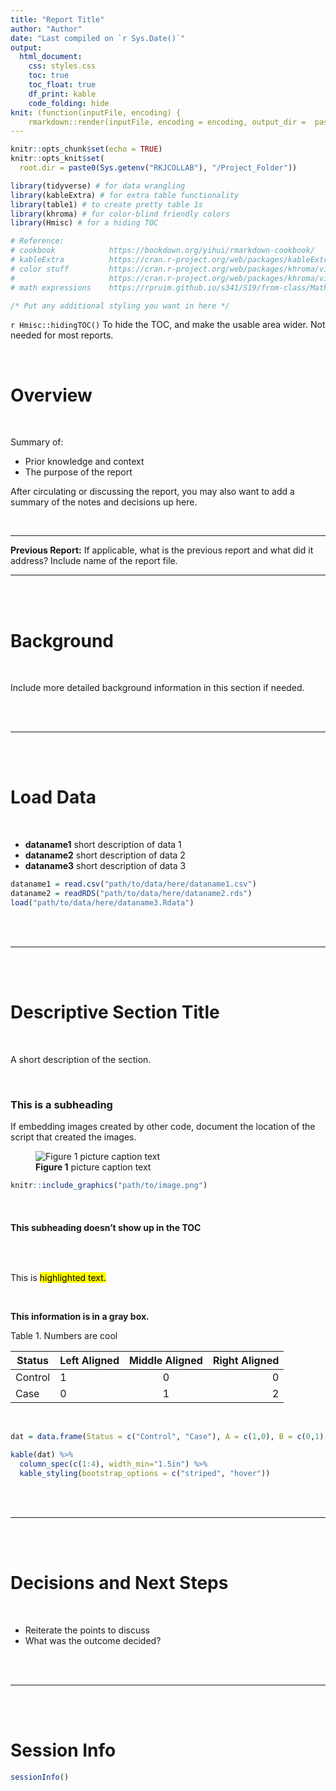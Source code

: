 ---
title: "Report Title"
author: "Author"
date: "Last compiled on `r Sys.Date()`"
output: 
  html_document:
    css: styles.css
    toc: true
    toc_float: true
    df_print: kable
    code_folding: hide
knit: (function(inputFile, encoding) {
    rmarkdown::render(inputFile, encoding = encoding, output_dir =  paste0(Sys.getenv("RKJCOLLAB"), "/Project_Folder/reports")) })
---

```{r setup, include=FALSE}
knitr::opts_chunk$set(echo = TRUE)
knitr::opts_knit$set(
  root.dir = paste0(Sys.getenv("RKJCOLLAB"), "/Project_Folder"))

library(tidyverse) # for data wrangling
library(kableExtra) # for extra table functionality
library(table1) # to create pretty table 1s
library(khroma) # for color-blind friendly colors
library(Hmisc) # for a hiding TOC

# Reference:
# cookbook            https://bookdown.org/yihui/rmarkdown-cookbook/
# kableExtra          https://cran.r-project.org/web/packages/kableExtra/vignettes/awesome_table_in_html.html#Overview
# color stuff         https://cran.r-project.org/web/packages/khroma/vignettes/tol.html
#                     https://cran.r-project.org/web/packages/khroma/vignettes/crameri.html
# math expressions    https://rpruim.github.io/s341/S19/from-class/MathinRmd.html

```

```{css, echo=FALSE}
/* Put any additional styling you want in here */
```

`r Hmisc::hidingTOC()` To hide the TOC, and make the usable area wider. Not needed for most reports.

<br>

# **Overview**

<br> 

Summary of:

* Prior knowledge and context
* The purpose of the report

After circulating or discussing the report, you may also want to add a summary of the notes and decisions up here.

<br>

***

**Previous Report:** If applicable, what is the previous report and what did it address? Include name of the report file.

***

<br>
<br>

# **Background**

<br>

Include more detailed background information in this section if needed.

<br>
<br>

***

<br>
<br>

# **Load Data**

<br>

+ **dataname1** short description of data 1
+ **dataname2** short description of data 2
+ **dataname3** short description of data 3

```{r load_data}

dataname1 = read.csv("path/to/data/here/dataname1.csv")
dataname2 = readRDS("path/to/data/here/dataname2.rds")
load("path/to/data/here/dataname3.Rdata")

```

<br>
<br>

***

<br>
<br>

# **Descriptive Section Title**

<br>

A short description of the section.

<br>

### **This is a subheading**

If embedding images created by other code, document the location of the script
that created the images.

![**Figure 1** picture caption text](path/to/image.png)

```{r, out.height = "700px", out.width='700px'}
knitr::include_graphics("path/to/image.png")
```

<br>

#### **This subheading doesn't show up in the TOC**

<br>

```{r name_chunk}

```

This is <mark> highlighted text. </mark>

<br>

:::: {.graybox data-latex=""}

**This information is in a gray box.**

Table 1. Numbers are cool

| Status    | Left Aligned   | Middle Aligned  | Right Aligned  |
| --------- |:---------------|:---------------:|---------------:|
| Control   | 1              | 0               | 0              | 
| Case      | 0              | 1               | 2              |

::::

<br>

```{r hover-table}

dat = data.frame(Status = c("Control", "Case"), A = c(1,0), B = c(0,1), C = c(0,2))

kable(dat) %>%
  column_spec(c(1:4), width_min="1.5in") %>%
  kable_styling(bootstrap_options = c("striped", "hover"))

```


<br>
<br>

***

<br>
<br>

# **Decisions and Next Steps**

<br>

* Reiterate the points to discuss
* What was the outcome decided?

<br>
<br>

***

<br>
<br>

# **Session Info**

```{r session_info}
sessionInfo()
```
